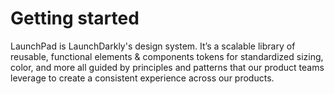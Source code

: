 
<Meta title="Getting started" />

# Getting started

LaunchPad is LaunchDarkly's design system. It’s a scalable library of reusable, functional elements & components tokens for standardized sizing, color, and more all guided by principles and patterns that our product teams leverage to create a consistent experience across our products. 

<Figma url="https://www.figma.com/file/98HKKXL2dTle29ikJ3tzk7/LaunchPad?node-id=1-737" />